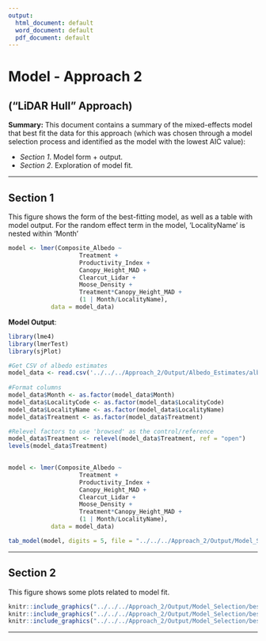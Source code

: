 ```yaml
---
output:
  html_document: default
  word_document: default
  pdf_document: default
---
```


# Model - Approach 2
## ("LiDAR Hull" Approach)

**Summary:**
This document contains a summary of the mixed-effects model that best fit the data for this approach (which was chosen through a model selection process and identified as the model with the lowest AIC value):

* *Section 1*. Model form + output.
* *Section 2*. Exploration of model fit.

***

## Section 1
This figure shows the form of the best-fitting model, as well as a table with model output. For the random effect term in the model, 'LocalityName' is nested within 'Month'
  
```r
model <- lmer(Composite_Albedo ~
                    Treatment + 
                    Productivity_Index +
                    Canopy_Height_MAD +
                    Clearcut_Lidar +
                    Moose_Density +
                    Treatment*Canopy_Height_MAD +
                    (1 | Month/LocalityName),
            data = model_data)

```

**Model Output**:

```r

library(lme4)
library(lmerTest)
library(sjPlot)

#Get CSV of albedo estimates
model_data <- read.csv('../../../Approach_2/Output/Albedo_Estimates/albedo_estimates_approach_2.csv', header = TRUE)
                
#Format columns
model_data$Month <- as.factor(model_data$Month)
model_data$LocalityCode <- as.factor(model_data$LocalityCode)
model_data$LocalityName <- as.factor(model_data$LocalityName)
model_data$Treatment <- as.factor(model_data$Treatment)

#Relevel factors to use 'browsed' as the control/reference
model_data$Treatment <- relevel(model_data$Treatment, ref = "open")
levels(model_data$Treatment)

                
model <- lmer(Composite_Albedo ~
                    Treatment + 
                    Productivity_Index +
                    Canopy_Height_MAD +
                    Clearcut_Lidar +
                    Moose_Density +
                    Treatment*Canopy_Height_MAD +
                    (1 | Month/LocalityName),
            data = model_data)

tab_model(model, digits = 5, file = "../../../Approach_2/Output/Model_Selection/model_approach_2.html")

```


***

\pagebreak

## Section 2
This figure shows some plots related to model fit.

```r

knitr::include_graphics("../../../Approach_2/Output/Model_Selection/best_model_fitted_actual_approach_2.png")
knitr::include_graphics("../../../Approach_2/Output/Model_Selection/best_model_residuals_hist_approach_2.png")
knitr::include_graphics("../../../Approach_2/Output/Model_Selection/best_model_residuals_approach_2.png")


```

***
